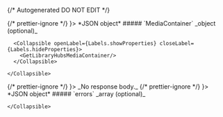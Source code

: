 {/* Autogenerated DO NOT EDIT  */}


<TabbedSection tabLabel='Status Code'>
  {/* prettier-ignore */}
  <Tab title={<StatusCode code={"200"} />}>
    *JSON object*
    <Collapsible defaultOpen openLabel={Labels.showProperties} closeLabel={Labels.hideProperties}>
      ##### `MediaContainer` _object (optional)_

      <Collapsible openLabel={Labels.showProperties} closeLabel={Labels.hideProperties}>
        <GetLibraryHubsMediaContainer/>
      </Collapsible>
        
    </Collapsible>
  </Tab>
  {/* prettier-ignore */}
  <Tab title={<StatusCode code={"400"} />}>
    _No response body._
  </Tab>
  {/* prettier-ignore */}
  <Tab title={<StatusCode code={"401"} />}>
    *JSON object*
    <Collapsible defaultOpen openLabel={Labels.showProperties} closeLabel={Labels.hideProperties}>
      ##### `errors` _array (optional)_
          
        
    </Collapsible>
  </Tab>
</TabbedSection>
